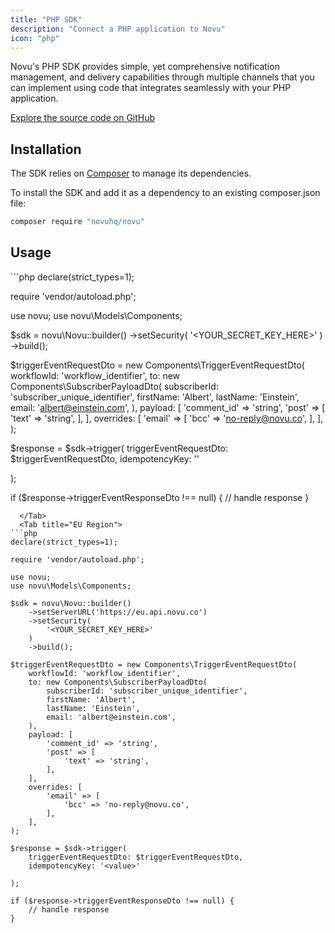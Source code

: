 ```yaml
---
title: "PHP SDK"
description: "Connect a PHP application to Novu"
icon: "php"
---
```


Novu's PHP SDK provides simple, yet comprehensive notification management, and delivery capabilities through multiple channels that you can implement using code that integrates seamlessly with your PHP application.

[Explore the source code on GitHub](https://github.com/novuhq/php-novu)

## Installation
The SDK relies on [Composer](https://getcomposer.org/) to manage its dependencies.

To install the SDK and add it as a dependency to an existing composer.json file:

```bash
composer require "novuhq/novu"
```

## Usage

<Tabs>
  <Tab title="US Region">
```php
declare(strict_types=1);

require 'vendor/autoload.php';

use novu;
use novu\Models\Components;

$sdk = novu\Novu::builder()
    ->setSecurity(
        '<YOUR_SECRET_KEY_HERE>'
    )
    ->build();

$triggerEventRequestDto = new Components\TriggerEventRequestDto(
    workflowId: 'workflow_identifier',
    to: new Components\SubscriberPayloadDto(
        subscriberId: 'subscriber_unique_identifier',
        firstName: 'Albert',
        lastName: 'Einstein',
        email: 'albert@einstein.com',
    ),
    payload: [
        'comment_id' => 'string',
        'post' => [
            'text' => 'string',
        ],
    ],
    overrides: [
        'email' => [
            'bcc' => 'no-reply@novu.co',
        ],
    ],
);

$response = $sdk->trigger(
    triggerEventRequestDto: $triggerEventRequestDto,
    idempotencyKey: '<value>'

);

if ($response->triggerEventResponseDto !== null) {
    // handle response
}
```
  </Tab>
  <Tab title="EU Region">
```php
declare(strict_types=1);

require 'vendor/autoload.php';

use novu;
use novu\Models\Components;

$sdk = novu\Novu::builder()
    ->setServerURL('https://eu.api.novu.co')
    ->setSecurity(
        '<YOUR_SECRET_KEY_HERE>'
    )
    ->build();

$triggerEventRequestDto = new Components\TriggerEventRequestDto(
    workflowId: 'workflow_identifier',
    to: new Components\SubscriberPayloadDto(
        subscriberId: 'subscriber_unique_identifier',
        firstName: 'Albert',
        lastName: 'Einstein',
        email: 'albert@einstein.com',
    ),
    payload: [
        'comment_id' => 'string',
        'post' => [
            'text' => 'string',
        ],
    ],
    overrides: [
        'email' => [
            'bcc' => 'no-reply@novu.co',
        ],
    ],
);

$response = $sdk->trigger(
    triggerEventRequestDto: $triggerEventRequestDto,
    idempotencyKey: '<value>'

);

if ($response->triggerEventResponseDto !== null) {
    // handle response
}
```
  </Tab>
</Tabs>
